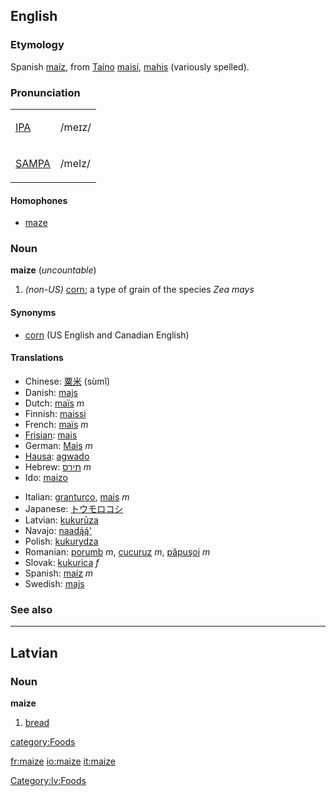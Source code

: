 ==English==

===Etymology===
Spanish [[maíz]], from [[w:Taíno|Taíno]] [[maisí]], [[mahis]] (variously spelled). 

===Pronunciation===
{| border=1 cellpadding=5
| [[w:IPA|IPA]] || /meɪz/
|-
| [[w:SAMPA|SAMPA]] || /meIz/
|}

====Homophones====
*[[maze]]

===Noun===
'''maize''' (''uncountable'')
# ''(non-US)'' [[corn]]; a type of grain of the species ''Zea mays''

====Synonyms====
*[[corn]] (US English and Canadian English)

====Translations====
{{top}}
*Chinese: [[粟米]] (sùmǐ)
*Danish: [[majs]]
*Dutch: [[maïs]] ''m''
*Finnish: [[maissi]]
*French: [[maïs]] ''m''
*[[Frisian]]: [[mais]]
*German: [[Mais]] ''m''
*[[Hausa]]: [[agwado]]
*Hebrew: [[תירס]] ''m''
*Ido: [[maizo]]
{{mid}}
*Italian: [[granturco]], [[mais]] ''m''
*Japanese: [[トウモロコシ]]
*Latvian: [[kukurūza]]
*Navajo: [[naadą́ą́']]
*Polish: [[kukurydza]]
*Romanian: [[porumb]] ''m'', [[cucuruz]] ''m'', [[păpuşoi]] ''m''
*Slovak: [[kukurica#Slovak|kukurica]] ''f''
*Spanish: [[maíz]] ''m''
*Swedish: [[majs]]
{{bottom}}

===See also===
{{Wikipedia}}

----
==Latvian==
===Noun===
'''maize'''

# [[bread]]

[[category:Foods]]
[[Category:lv:Foods]]

[[fr:maize]]
[[io:maize]]
[[it:maize]]